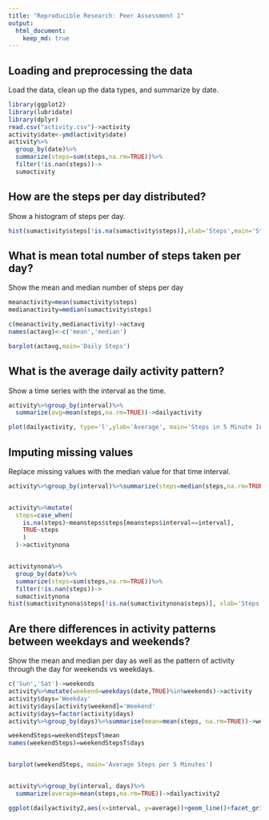 ```yaml
---
title: "Reproducible Research: Peer Assessment 1"
output: 
  html_document:
    keep_md: true
---
```



## Loading and preprocessing the data

Load the data, clean up the data types, and summarize by date.

```r
library(ggplot2)
library(lubridate)
library(dplyr)
read.csv("activity.csv")->activity
activity$date<-ymd(activity$date)
activity%>%
  group_by(date)%>%
  summarize(steps=sum(steps,na.rm=TRUE))%>%
  filter(!is.nan(steps))->
  sumactivity

```

## How are the steps per day distributed?

Show a histogram of steps per day.

```r
hist(sumactivity$steps[!is.na(sumactivity$steps)],xlab='Steps',main='Steps per Day')


```

## What is mean total number of steps taken per day?

Show the mean and median number of steps per day

```r
meanactivity=mean(sumactivity$steps)
medianactivity=median(sumactivity$steps)

c(meanactivity,medianactivity)->actavg
names(actavg)<-c('mean','median')

barplot(actavg,main='Daily Steps')

```

## What is the average daily activity pattern?

Show a time series with the interval as the time.

```r
activity%>%group_by(interval)%>%
  summarize(avg=mean(steps,na.rm=TRUE))->dailyactivity

plot(dailyactivity, type='l',ylab='Average', main='Steps in 5 Minute Intervals')


```

## Imputing missing values

Replace missing values with the median value for that time interval.

```r
activity%>%group_by(interval)%>%summarize(steps=median(steps,na.rm=TRUE))->meansteps


activity%>%mutate(
  steps=case_when(
    is.na(steps)~meansteps$steps[meansteps$interval==interval],
    TRUE~steps
    )
  )->activitynona


activitynona%>%
  group_by(date)%>%
  summarize(steps=sum(steps,na.rm=TRUE))%>%
  filter(!is.nan(steps))->
  sumactivitynona
hist(sumactivitynona$steps[!is.na(sumactivitynona$steps)], xlab='Steps',main='Steps Per Day with Imputed Values for Missing')

```


## Are there differences in activity patterns between weekdays and weekends?

Show the mean and median per day as well as the pattern of activity through the day for weekends vs weekdays.

```r
c('Sun','Sat')->weekends
activity%>%mutate(weekend=weekdays(date,TRUE)%in%weekends)->activity
activity$days='Weekday'
activity$days[activity$weekend]='Weekend'
activity$days=factor(activity$days)
activity%>%group_by(days)%>%summarise(mean=mean(steps, na.rm=TRUE))->weekendStepsT

weekendSteps=weekendStepsT$mean
names(weekendSteps)=weekendStepsT$days


barplot(weekendSteps, main='Average Steps per 5 Minutes')


activity%>%group_by(interval, days)%>%
  summarize(average=mean(steps,na.rm=TRUE))->dailyactivity2

ggplot(dailyactivity2,aes(x=interval, y=average))+geom_line()+facet_grid(.~days)



```